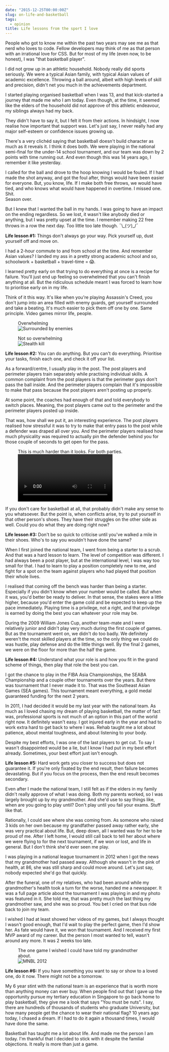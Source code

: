 ```yaml
---
date: "2015-12-25T00:00:00Z"
slug: on-life-and-basketball
tags:
  - opinion
title: Life lessons from the sport I love
---
```



People who got to know me within the past two years may see me as that nerd who loves to code. Fellow developers may think of me as that person with an irrational love for CSS. But for most of my life (even now, to be honest), I was "that basketball player".

I did not grow up in an athletic household. Nobody really did sports seriously. We were a typical Asian family, with typical Asian values of academic excellence. Throwing a ball around, albeit with high levels of skill and precision, didn't net you much in the achievements department.

I started playing organised basketball when I was 13, and that kick-started a journey that made me who I am today. Even though, at the time, it seemed like the elders of the household did not approve of this athletic endeavour, my siblings always had my back.

They didn't have to say it, but I felt it from their actions. In hindsight, I now realise how important that support was. Let's just say, I never really had any major self-esteem or confidence issues growing up.

There's a very clichéd saying that basketball doesn't build character as much as it reveals it. I think it does both. We were playing in the national semi-final for the under-14 school tournament, and our team was down by 2 points with time running out. And even though this was 14 years ago, I remember it like yesterday.

I called for the ball and drove to the hoop knowing I would be fouled. If I had made the shot anyway, and got the foul after, things would have been easier for everyone. But, you know, life. If I make both free throws, we would have tied, and who knows what would have happened in overtime. I missed one.  
Shit.  
Season over.

But I knew that I wanted the ball in my hands. I was going to have an impact on the ending regardless. So we lost, it wasn't like anybody died or anything, but I was pretty upset at the time. I remember making 22 free throws in a row the next day. Too little too late though. <span class="kaomoji">¯\\\_(ツ)\_/¯</span>

**Life lesson #1:** Things don't always go your way. Pick yourself up, dust yourself off and move on.

I had a 2-hour commute to and from school at the time. And remember Asian values? I landed my ass in a pretty strong academic school and so, schoolwork + basketball + travel-time = <span class="emoji" role="img" tabindex="0" aria-label="face screaming in fear">&#x1F631;</span>.

I learned pretty early on that trying to do everything at once is a recipe for failure. You'll just end up feeling so overwhelmed that you can't finish anything at all. But the ridiculous schedule meant I was forced to learn how to prioritise early on in my life.

Think of it this way. It's like when you're playing Assassin's Creed, you don't jump into an area filled with enemy guards, get yourself surrounded and take a beating. It's much easier to pick them off one by one. Same principle. Video games mirror life, people.

<div class="figure-wrapper">
  <figure class="multiple">
    <figcaption>Overwhelming</figcaption>
    <img
      alt="Surrounded by enemies"
      srcset="/images/posts/life-lessons/ac1@2x.jpg 2x"
      src="/images/posts/life-lessons/ac1.jpg"
    />
  </figure>
  <figure class="multiple">
    <figcaption>Not so overwhelming</figcaption>
    <img
      alt="Stealth kill"
      srcset="/images/posts/life-lessons/ac2@2x.jpg 2x"
      src="/images/posts/life-lessons/ac2.jpg"
    />
  </figure>
</div>

**Life lesson #2:** You can do anything. But you can't do everything. Prioritise your tasks, finish each one, and check it off your list.

As a forward/centre, I usually play in the post. The post players and perimeter players train separately while practising individual skills. A common complaint from the post players is that the perimeter guys don't pass the ball inside. And the perimeter players complain that it's impossible to make that pass because the post players aren't posting up properly.

At some point, the coaches had enough of that and told everybody to switch places. Meaning, the post players came out to the perimeter and the perimeter players posted up inside.

That was, how shall we put it, an interesting experience. The post players realised how stressful it was to try to make that entry pass to the post while a defender was draped all over you. And the perimeter players realised how much physicality was required to actually pin the defender behind you for those couple of seconds to get open for the pass.

<figure>
  <figcaption>This is much harder than it looks. For both parties.</figcaption>
  <Video fileName="pass" />
</figure>

If you don't care for basketball at all, that probably didn't make any sense to you whatsoever. But the point is, when conflicts arise, try to put yourself in that other person's shoes. They have their struggles on the other side as well. Could you do what they are doing right now?

**Life lesson #3:** Don't be so quick to criticise until you've walked a mile in their shoes. Who's to say you wouldn't have done the same?

When I first joined the national team, I went from being a starter to a scrub. And that was a hard lesson to learn. The level of competition was different. I had always been a post player, but at the international level, I was way too small for that. I had to learn to play a position completely new to me, and fight for a spot on the team against players who had played that position their whole lives.

I realised that coming off the bench was harder than being a starter. Especially if you didn't know when your number would be called. But when it was, you'd better be ready to deliver. In that sense, the stakes were a little higher, because you'd enter the game cold and be expected to keep up the pace immediately. Playing time is a privilege, not a right, and that privilege is earned by doing the best you can whatever your role may be.

During the 2009 William Jones Cup, another team-mate and I were relatively junior and didn't play very much during the first couple of games. But as the tournament went on, we didn't do too badly. We definitely weren't the most skilled players at the time, so the only thing we could do was hustle, play defense and do the little things well. By the final 2 games, we were on the floor for more than the half the game.

**Life lesson #4:** Understand what your role is and how you fit in the grand scheme of things, then play that role the best you can.

I got the chance to play in the FIBA Asia Championships, the SEABA Championship and a couple other tournaments over the years. But there was tournament that I never made it to. That was the Southeast Asian Games (SEA games). This tournament meant everything, a gold medal guaranteed funding for the next 2 years.

In 2011, I had decided it would be my last year with the national team. As much as I loved chasing my dream of playing basketball, the matter of fact was, professional sports is not much of an option in this part of the world right now. It definitely wasn't easy. I got injured early in the year and had to work extra hard to get back to where I was. Rehab taught me a lot about patience, about mental toughness, and about listening to your body.

Despite my best efforts, I was one of the last players to get cut. To say I wasn't disappointed would be a lie, but I know I had put in my best effort already. Sometimes, your best effort just isn't enough.

**Life lesson #5:** Hard work gets you closer to success but does not guarantee it. If you're only fixated by the end result, then failure becomes devastating. But if you focus on the process, then the end result becomes secondary.

Even after I made the national team, I still felt as if the elders in my family didn't really approve of what I was doing. Both my parents worked, so I was largely brought up by my grandmother. And she'd use to say things like, when are you going to play until? Don't play until you fail your exams. Stuff like that.

Rationally, I could see where she was coming from. As someone who raised 3 kids on her own because my grandfather passed away rather early, she was very practical about life. But, deep down, all I wanted was for her to be proud of me. After I left home, I would still call back to tell her about where we were flying to for the next tournament, if we won or lost, and life in general. But I don't think she'd ever seen me play.

I was playing in a national league tournament in 2012 when I got the news that my grandmother had passed away. Although she wasn't in the pink of health, at 86, she was still sharp and could move around. Let's just say, nobody expected she'd go that quickly.

After the funeral, one of my relatives, who had been around while my grandmother's health took a turn for the worse, handed me a newspaper. It was a full page article about the tournament I was playing in and my photo was featured in it. She told me, that was pretty much the last thing my grandmother saw, and she was so proud. You bet I cried on that bus ride back to join my team.

I wished I had at least showed her videos of my games, but I always thought I wasn't good enough, that I'd wait to play the perfect game, then I'd show her. As fate would have it, we won that tournament. And I received my first MVP award of my career. But the person I most wanted to tell, wasn't around any more. It was 2 weeks too late.

<figure>
  <figcaption>The one game I wished I could have told my grandmother about.</figcaption>
  <img alt="MNBL 2012" src="/images/posts/life-lessons/mnbl.jpg" />
</figure>

**Life lesson #6:** If you have something you want to say or show to a loved one, do it now. There might not be a tomorrow.

My 6 year stint with the national team is an experience that is worth more than anything money can ever buy. When people find out that I gave up the opportunity pursue my tertiary education in Singapore to go back home to play basketball, they give me a look that says "You must be nuts". I say, there are hundreds of thousands of students who graduate University, but how many people get the chance to wear their national flag? 10 years ago today, I chased a dream. If I had to do it again a thousand times, I would have done the same.

Basketball has taught me a lot about life. And made me the person I am today. I'm thankful that I decided to stick with it despite the familial objections. It really is more than just a game.
